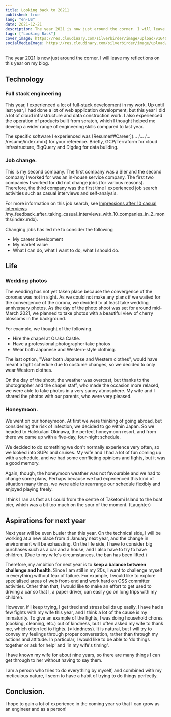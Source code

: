 ```yaml
---
title: Looking back to 20211
published: true
lang: "en-US"
date: 2021-12-21
description: The year 2021 is now just around the corner. I will leave my reflections on this year on my blog.
tags: ["Looking Back"]
cover_image: https://res.cloudinary.com/silverbirder/image/upload/v1640236996/silver-birder.github.io/blog/okinawa_photo.jpg
socialMediaImage: https://res.cloudinary.com/silverbirder/image/upload/v1640236996/silver-birder.github.io/blog/okinawa_photo.jpg
---
```


The year 2021 is now just around the corner. I will leave my reflections on this year on my blog.

## Technology

### Full stack engineering

This year, I experienced a lot of full-stack development in my work.
Up until last year, I had done a lot of web application development, but this year I did a lot of cloud infrastructure and data construction work.
I also experienced the operation of products built from scratch, which I thought helped me develop a wider range of engineering skills compared to last year.

The specific software I experienced was [Resume##Career](... /... /... /resume/index.mdx) for your reference. Briefly, GCP/Terraform for cloud infrastructure, BigQuery and Digdag for data building.

### Job change.

This is my second company.
The first company was a SIer and the second company I worked for was an in-house service company.
The first two companies I worked for did not change jobs (for various reasons).
Therefore, the third company was the first time I experienced job search activities such as casual interviews and self-analysis.

For more information on this job search, see [Impressions after 10 casual interviews](...) /my_feedback_after_taking_casual_interviews_with_10_companies_in_2_months/index.mdx).

Changing jobs has led me to consider the following

- My career development
- My market value
- What I can do, what I want to do, what I should do.

## Life

### Wedding photos

The wedding has not yet taken place because the convergence of the coronas was not in sight.
As we could not make any plans if we waited for the convergence of the corona, we decided to at least take wedding anniversary photos.
As the day of the photo shoot was set for around mid-March 2021, we planned to take photos with a beautiful view of cherry blossoms in the background.

For example, we thought of the following.

- Hire the chapel at Osaka Castle.
- Have a professional photographer take photos
- Wear both Japanese and Western-style clothing.

The last option, "Wear both Japanese and Western clothes", would have meant a tight schedule due to costume changes, so we decided to only wear Western clothes.

On the day of the shoot, the weather was overcast, but thanks to the photographer and the chapel staff, who made the occasion more relaxed, we were able to take photos in a very sunny atmosphere.
My wife and I shared the photos with our parents, who were very pleased.

### Honeymoon.

We went on our honeymoon.
At first we were thinking of going abroad, but considering the risk of infection, we decided to go within Japan.
So we headed to Halekulani Okinawa, the perfect honeymoon resort, and from there we came up with a five-day, four-night schedule.

We decided to do something we don't normally experience very often, so we looked into SUPs and cruises.
My wife and I had a lot of fun coming up with a schedule, and we had some conflicting opinions and fights, but it was a good memory.

Again, though, the honeymoon weather was not favourable and we had to change some plans,
Perhaps because we had experienced this kind of situation many times, we were able to rearrange our schedule flexibly and enjoyed playing freely.

I think I ran as fast as I could from the centre of Taketomi Island to the boat pier, which was a bit too much on the spur of the moment. (Laughter)

## Aspirations for next year

Next year will be even busier than this year.
On the technical side, I will be working at a new place from 4 January next year, and the change in environment will be exhausting.
On the life side, I have to consider big purchases such as a car and a house, and I also have to try to have children. (Due to my wife's circumstances, the ban has been lifted.)

Therefore, my ambition for next year is to **keep a balance between challenge and health**.
Since I am still in my 20s, I want to challenge myself in everything without fear of failure.
For example, I would like to explore specialised areas of web front-end and work hard on OSS committer activities.
Other than that, I would like to make an effort to get used to driving a car so that I, a paper driver, can easily go on long trips with my children.

However, if I keep trying, I get tired and stress builds up easily.
I have had a few fights with my wife this year, and I think a lot of the cause is my immaturity.
To give an example of the fights, I was doing household chores (cooking, cleaning, etc.) out of kindness, but I often asked my wife to thank me, which often led to fights. (≠ kindness).
It is natural, but I will try to convey my feelings through proper conversation, rather than through my actions and attitude.
In particular, I would like to be able to 'do things together or ask for help' and 'in my wife's timing'.

I have known my wife for about nine years, so there are many things I can get through to her without having to say them.

I am a person who tries to do everything by myself, and combined with my meticulous nature, I seem to have a habit of trying to do things perfectly.

## Conclusion.

I hope to gain a lot of experience in the coming year so that I can grow as an engineer and as a person!
